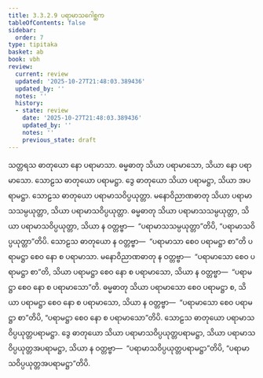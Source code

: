 ```yaml
---
title: 3.3.2.9 ပရာမာသဂေါစ္ဆက
tableOfContents: false
sidebar:
  order: 7
type: tipitaka
basket: ab
book: vbh
review:
  current: review
  updated: '2025-10-27T21:48:03.389436'
  updated_by: ''
  notes: ''
  history:
  - state: review
    date: '2025-10-27T21:48:03.389436'
    updated_by: ''
    notes: ''
    previous_state: draft
---
```



<ReviewStatus review={frontmatter.review} showDetails={true} />

<HypothesisAnnotation frontmatter={frontmatter} />

<DynamicBreadcrumb />

<Paragraph number="700" book="vbh">
သတ္တရသ ဓာတုယော နော ပရာမာသာ. ဓမ္မဓာတု သိယာ ပရာမာသော, သိယာ နော ပရာမာသော. သောဠသ ဓာတုယော ပရာမဋ္ဌာ. ဒွေ ဓာတုယော သိယာ ပရာမဋ္ဌာ, သိယာ အပရာမဋ္ဌာ. သောဠသ ဓာတုယော ပရာမာသဝိပ္ပယုတ္တာ. မနောဝိညာဏဓာတု သိယာ ပရာမာသသမ္ပယုတ္တာ, သိယာ ပရာမာသဝိပ္ပယုတ္တာ. ဓမ္မဓာတု သိယာ ပရာမာသသမ္ပယုတ္တာ, သိယာ ပရာမာသဝိပ္ပယုတ္တာ, သိယာ န ဝတ္တဗ္ဗာ—  “ပရာမာသသမ္ပယုတ္တာ”တိပိ, “ပရာမာသဝိပ္ပယုတ္တာ”တိပိ. သောဠသ ဓာတုယော န ဝတ္တဗ္ဗာ—  “ပရာမာသာ စေဝ ပရာမဋ္ဌာ စာ”တိ ပရာမဋ္ဌာ စေဝ နော စ ပရာမာသာ. မနောဝိညာဏဓာတု န ဝတ္တဗ္ဗာ—  “ပရာမာသော စေဝ ပရာမဋ္ဌာ စာ”တိ, သိယာ ပရာမဋ္ဌာ စေဝ နော စ ပရာမာသော, သိယာ န ဝတ္တဗ္ဗာ—  “ပရာမဋ္ဌာ စေဝ နော စ ပရာမာသော”တိ. ဓမ္မဓာတု သိယာ ပရာမာသော စေဝ ပရာမဋ္ဌာ စ, သိယာ ပရာမဋ္ဌာ စေဝ နော စ ပရာမာသော, သိယာ န ဝတ္တဗ္ဗာ—  “ပရာမာသော စေဝ ပရာမဋ္ဌာ စာ”တိပိ, “ပရာမဋ္ဌာ စေဝ နော စ ပရာမာသော”တိပိ. သောဠသ ဓာတုယော ပရာမာသဝိပ္ပယုတ္တပရာမဋ္ဌာ. ဒွေ ဓာတုယော သိယာ ပရာမာသဝိပ္ပယုတ္တပရာမဋ္ဌာ, သိယာ ပရာမာသဝိပ္ပယုတ္တအပရာမဋ္ဌာ, သိယာ န ဝတ္တဗ္ဗာ—  “ပရာမာသဝိပ္ပယုတ္တပရာမဋ္ဌာ”တိပိ, “ပရာမာသဝိပ္ပယုတ္တအပရာမဋ္ဌာ”တိပိ.
</Paragraph>